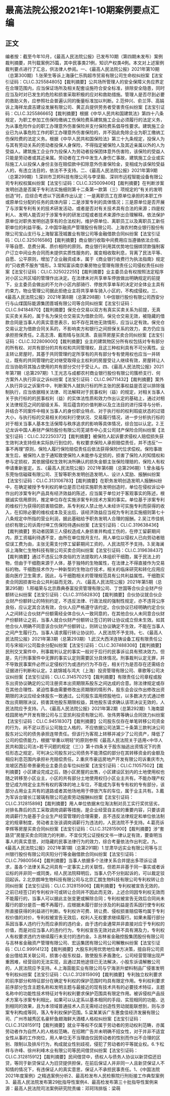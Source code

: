 # 最高法院公报2021年1-10期案例要点汇编
## 正文
编者按：截至今年10月，《最高人民法院公报》已发布10期（第四期未发布）案例裁判摘要，共刊载案例25篇，其中民事类21例，知识产权类4例。本文对上述案例裁判要点进行了汇总，供法律人参阅。一、《最高人民法院公报》2021年第10期（总第300期）1.张荣生等诉上海康仁乐购超市贸易有限公司生命权纠纷案【法宝引证码：CLI.C.325584805】【裁判摘要】公共场所管理人的安全保障义务应界定在合理范围内，应当保证场所及相关配套设施符合安全标准，排除安全隐患，同时应当及时对已发生的危险和损害采取积极的应对和救助措施。管理人是否尽到必要的救助义务，应参照社会普遍认同的衡量标准加以判断。2.范仲兴、俞兰萍、高娟诉上海祥龙虞吉建设发展有限公司、黄正兵提供劳务者受害责任纠纷案【法宝引证码：CLI.C.325586665】【裁判摘要】根据《中华人民共和国建筑法》第四十八条规定，为职工参加工伤保险缴纳工伤保险费系建筑施工企业必须履行的法定义务，为从事危险作业的职工办理意外伤害保险并支付保险费系倡导性要求。建筑施工企业已为从事危险工作的职工办理意外伤害保险的，并不因此免除企业为职工缴纳工伤保险费的法定义务。根据《中华人民共和国保险法》第三十九条规定，投保人为与其有劳动关系的劳动者投保人身保险，不得指定被保险人及其近亲属以外的人为受益人。建筑施工企业作为投保人为劳动者投保团体意外伤害险，该保险的受益人只能是劳动者或其近亲属。劳动者在工作中发生人身伤亡事故，建筑施工企业或实际施工人以投保人身份主张在赔偿款中扣除意外伤害保险金，变相成为该保险受益人的，有违立法目的，依法不予支持。二、《最高人民法院公报》2021年第9期（总第299期）1.深圳市卫邦科技有限公司与李坚毅、深圳市远程智能设备有限公司专利权权属纠纷案【法宝引证码：CLI.C.325009406】【裁判摘要】在判断涉案发明创造是否属于专利法实施细则第十二条第一款第（三）项规定的“有关的发明创造”时，应综合考虑以下因素作出认定：一是离职员工在原单位承担的本职工作或原单位分配的任务的具体内容；二是涉案专利的具体情况；三是原单位是否开展了与涉案专利有关的技术研发活动，或者是否对有关技术具有合法的来源；四是权利人、发明人能否对于涉案专利的研发过程或者技术来源作出合理解释。依法保护原单位对职务发明创造享有的合法权利，维护原单位、离职员工以及离职员工新任职单位的利益平衡。2.中国华融资产管理股份有限公司、上海农村商业银行股份有限公司宝山支行与上海智富茂城置业有限公司等金融借款合同纠纷案【法宝引证码：CLI.C.325016586】【裁判摘要】商业银行收取中间费用应当遵循依法合规、平等自愿、息费分离、质价相符的原则。商业银行利用其优势地位捆绑贷款强制客户订立中间业务合同而未提供实质性服务的，属变相收取利息，背离了民法平等、自愿、公平原则，增加了企业融资成本，属于《商业银行收费行为执法指南》规定的“只收费不服务”情形。3.常知富诉南京秦房物业管理有限责任公司侵权责任纠纷案【法宝引证码：CLI.C.325022255】【裁判摘要】业主委员会有权按照法定程序对小区公共区域的管理作出决定。在法律未对共享单车停放做出明确规定的前提下，业主委员会做出的不允许小区内部骑行、停放共享单车的决定对全体业主具有约束力，物业管理公司据此拒绝业主将共享单车骑入小区的，不构成侵权。三、《最高人民法院公报》2021年第8期（总第298期）1.中信银行股份有限公司西安分行与山煤国际能源集团晋城有限公司等合同纠纷案【法宝引证码：CLI.C.94184870】【裁判摘要】保兑仓交易以双方有真实买卖关系为前提，无真实买卖关系的，属于名为保兑仓交易实为借款合同，保兑仓交易无效，被隐藏的借款合同是当事人的真实意思表示，如不存在其他无效情形，应当认定有效。保兑仓交易认定为借款合同关系的，不影响卖方和银行之间担保关系的效力，卖方仍应当承担担保责任。2.高志清、戴雨晴与张凤清、袁丽萍房屋买卖合同纠纷案【法宝引证码：CLI.C.322809000】【裁判摘要】业主的建筑物区分所有权包括对专有部分的所有权、对共有部分的共有权和共同管理权，且这三种权利具有不可分离性。业主转让房屋时，其基于共同管理约定所享有的共有部分专有使用权也应当一并转让，既有的共同管理约定对继受取得业主权利的房屋受让人继续有效，房屋转让人应当协助将其独占使用的共有部分交付于受让人。四、《最高人民法院公报》2021年第7期（总第297期）1.王光志与成都农村商业银行股份有限公司簇桥支行、何方案外人执行异议之诉纠纷案【法宝引证码：CLI.C.96711432】【裁判摘要】案外人执行异议之诉案件中，判断案外人就执行标的所主张的民事权益是否足以排除强制执行，应当依据相关法律、司法解释对于民事权利（益）的规定，对相关当事人关于执行标的的民事权利（益）的实体法性质和效力作出认定的基础上，通过对相关法律规范之间的层级关系、背后蕴含的价值判断以及立法目的进行探寻与分析，并结合不同案件中相关当事人的身份职业特点、对于执行标的权利瑕疵状态的过错大小，与执行标的交易相关的权利行使状况、交易履行情况，进一步分析执行标的对于相关当事人基本生活保障与秩序追求的影响等具体情况，综合加以认定。2.王记龙诉中国人寿财产保险股份有限公司芜湖市中心支公司财产保险合同纠纷案【法宝引证码：CLI.C.322250372】【裁判摘要】被保险人起诉要求侵权人赔偿损失获生效判决支持但未实际执行到位的，有权要求保险人承担赔偿责任，并不违反“一事不再理”原则，保险人履行保险赔偿责任后依法获得保险代位求偿权。保险事故发生后，被保险人怠于通知致使保险人未能参与定损的，损害了保险人的知情权和参与定损权，其依据侵权生效判决所确认的损失金额主张保险理赔的，保险人有权申请重新鉴定。五、《最高人民法院公报》2021年第6期（总第296期）1.曾永福与东莞怡信磁碟有限公司、王智等职务发明创造发明人、设计人奖励、报酬纠纷案【法宝引证码：CLI.C.313106783】【裁判摘要】在职务发明创造发明人报酬纠纷中，在确定被授予专利权的单位是否已经实施职务发明创造时，单位在侵权诉讼中作出的涉案专利产品具有经济效益的陈述，应当属于单位对于客观事实的陈述，根据诚实信用原则，推定单位存在实施涉案专利技术方案的事实。单位基于涉案专利的维权行为获得的损害赔偿款，系专利权人禁止他人未经许可实施专利而获得的收入，在扣除必要的维权成本及支出后，该经济效益应当视为专利法实施细则第七十八条规定中所指的营业利润，据此基础给予职务发明人合理的报酬。2.吴江市佳帆纺织有限公司诉周付坤工伤保险待遇纠纷案【法宝引证码：CLI.C.319638436】【裁判摘要】劳动者因第三人侵权造成人身损害并构成工伤的，在停工留薪期间内，原工资福利待遇不变，由所在单位按月支付。用人单位以侵权人已向劳动者赔偿误工费为由，主张无需支付停工留薪期间工资的，人民法院不予支持。3.吴海澜诉上海聚仁生物科技有限公司买卖合同纠纷案【法宝引证码：CLI.C.319638437】【裁判摘要】通过不违反公序良俗的方法提取的人体组织干细胞，属于民法上的物，但由于干细胞来源于人体，基于独特的生物属性，在法律上不得直接作为交易标的物。干细胞技术作为一种新型的生物治疗技术，相关的临床研究和转化应用应面向医疗卫生需求，因此，与干细胞相关的管理规范具有公共利益属性。干细胞买卖合同因损害社会公共利益而无效。六、《最高人民法院公报》2021年第5期（总第295期）1.邢福荣与北京鼎典泰富投资管理有限公司、丁世国等合伙企业财产份额转让纠纷案【法宝引证码：CLI.C.311582830】【裁判摘要】合伙协议就合伙企业财产份额转让的特别约定，不违反法律、行政法规的强制性规定，亦不违背公序良俗，应认定其合法有效，合伙人应严格遵守该约定。合伙协议已经明确约定合伙人之间转让合伙财产份额需经全体合伙人一致同意的，在其他合伙人未同意合伙财产份额转让之前，当事人就合伙财产份额转让签订的转让协议成立但未生效。如其他合伙人明确不同意该合伙财产份额转让，则转让协议确定不生效，不能在当事人之间产生履行力。当事人请求履行转让协议的，人民法院不予支持。七、《最高人民法院公报》2021年第3期（总第293期）1.武汉大西洋连铸设备工程有限责任公司与宋祖兴公司盈余分配纠纷案【法宝引证码：CLI.C.307488308】【裁判摘要】民刑交叉案件中，刑事裁判认定的事实一般对于后行的民事诉讼具有预决效力。但是，先行刑事案件中无罪的事实认定则需要区分具体情况。刑事裁判认定无罪，并不导致民事案件必然认定侵权行为或违约行为不存在，相关行为是否存在还需结合证据进行判断和认定。2.姚锦城与鸿大（上海）投资管理有限公司、章歌等公司决议纠纷案【法宝引证码：CLI.C.314570251】【裁判摘要】有限责任公司章程或股东出资协议确定的公司注册资本出资期限系股东之间达成的合意。除法律规定或存在其他合理性、紧迫性事由需要修改出资期限的情形外，股东会会议作出修改出资期限的决议应经全体股东一致通过。公司股东滥用控股地位，以多数决方式通过修改出资期限决议，损害其他股东期限权益，其他股东请求确认该项决议无效的，人民法院应予支持。八、《最高人民法院公报》2021年第2期（总第292期）1.海南碧桂园房地产开发有限公司与三亚凯利投资有限公司、张伟男等确认合同效力纠纷案【法宝引证码：CLI.C.94518307】【裁判摘要】公司股东仅存在单笔转移公司资金的行为，尚不足以否认公司独立人格的，不应依据公司法第二十条第三款判决公司股东对公司的债务承担连带责任。但该行为客观上转移并减少了公司资产，降低了公司的偿债能力，根据“举重以明轻”的原则参照《最高人民法院关于适用<中华人民共和国公司法>若干问题的规定（三）》第十四条关于股东抽逃出资情况下的责任形态之规定，可判决公司股东对公司债务不能清偿的部分在其转移资金的金额及相应利息范围内承担补充赔偿责任。2.重庆市豪运房地产开发有限公司诉重庆市九龙坡区西彭帝景豪苑业主委员会车位纠纷案【法宝引证码：CLI.C.11057502】【裁判摘要】小区建设完成之后，随小区房屋的出售，小区建设区划内的土地使用权也随之转移至小区业主，小区的共有部分土地使用权归小区业主共有。不能办理产权登记成为特定业主所有权的客体的地上车位，不能成为享有专有权的专有部分，该部分占用业主共有的道路或者其他场地用于停放汽车的车位，属于业主共有。3.戴为军诉台玻长江玻璃有限公司追索劳动报酬纠纷案【法宝引证码：CLI.C.312815898】【裁判摘要】用人单位依据末位淘汰制对员工实行奖优惩劣，对排名靠后的员工采取调岗调薪等措施，是企业经营自主权的重要内容，只要该调岗调薪行为是基于企业生产经营管理的合理需要，且不违反法律规定和单位依法制定的规章制度，劳动者主张该调岗调薪行为违法的，人民法院不予支持。4.葛亮诉李辉等房屋买卖合同纠纷案【法宝引证码：CLI.C.312815900】【裁判摘要】涉“套路贷”房屋买卖合同效力的判断，不宜仅凭公证授权文书一律认定有效，要查明当事人的真实意思，对隐藏的民事法律行为的效力，综合考量依法作出判定。九、《最高人民法院公报》2021年第1期（总第291期）1.甘肃华远实业有限公司等与兰州银行股份有限公司庆阳分行等金融借款合同纠纷案【法宝引证码：CLI.C.79800564】【裁判摘要】当事人依据多个法律关系合并提出多项诉讼请求，虽各个法律关系之间具有一定事实上的关联性，但若并非基于同一事实或者诉讼标的并非同一或同类，经人民法院释明后，当事人仍不分别起诉的，可以裁定驳回起诉。2.北京朗坤生物科技有限公司与北京汇朗生物科技有限公司专利权转让合同纠纷案【法宝引证码：CLI.C.312815906】【裁判摘要】专利权被宣告无效的，之前已经签订的专利权许可或转让合同并不因此而无效，上述合同因专利权无效而不能履行的，当事人可以据此主张变更或解除合同；专利权被宣告无效后合同尚未履行的部分是否一概不再履行，应根据未履行部分涉及的利益是否系因行使专利权所直接获得的利益进行判断。专利权许可费、转让费、侵权损害赔偿等均属于专利权价值的对价，专利权被宣告无效后，权利人无权要求继续履行。如果未履行部分系因当事人违约行为而应承担的违约金，由于违约金通常并非直接对应于专利权的价值，而是对应当事人的违约行为，专利权宣告无效对此并不具有溯及力，专利权人有权要求违约方继续履行未支付的违约金。3.吉林省金融控股集团股份有限公司与吉林省金融资产管理有限公司、宏运集团有限公司公司解散纠纷案【法宝引证码：CLI.C.99914123】【裁判摘要】大股东利用优势地位单方决策，擅自将公司资金出借给其关联公司，损害小股东权益，致使股东矛盾激化，公司经营管理出现严重困难，经营目的无法实现，且通过其他途径已无法解决，小股东诉请解散公司的，人民法院应予支持。4.上海茵能实业有限公司与宁海浙升塑料制品厂侵害发明专利权纠纷案【法宝引证码：CLI.C.312815909】【裁判摘要】专利独立权利要求的前序部分和特征部分在确定专利权的保护范围时均具有限定作用。专利权利要求前序部分包含主题名称和发明主题与最接近的现有技术共有的必要技术特征，主题名称中的功能性技术特征对专利权利要求保护范围具有限定作用。被诉侵权产品技术方案与涉案专利相比，如果可以认定系以基本相同的手段、实现相同的功能、达到相同的效果，且为本领域普通技术人员无需经过创造性劳动就能联想到，则与涉案专利构成等同，落入专利权保护范围。5.梁某某诉广东惠食佳经济发展有限公司、广州市越秀区名豪轩鱼翅海鲜大酒楼人格权纠纷案【法宝引证码：CLI.C.312815911】【裁判摘要】就业平等权不仅属于劳动者的劳动权利范畴，亦属劳动者作为自然人的人格权范畴。在招聘广告并未明确不招女性，对于并非不适宜女性从事的工作岗位，用人单位无不当理由仅因劳动者的性别而作出不合理的区别、限制以及排斥行为，构成就业性别歧视，侵犯了劳动者的平等就业权。6.卞松祥与许峰、徐州利峰木业有限公司等民间借贷纠纷案【法宝引证码：CLI.C.312815912】【裁判摘要】民间借贷中，债权人与债务人协议以新贷偿还旧贷，等同于新贷保证人为旧贷提供担保，在前后保证人并非同一人且新贷保证人不知情的情况下，有违保证人的真实意思，保证人不承担民事责任。1、《中国法院2021年度案例》之精选案例分析2、最高检发布人民检察院行刑衔接工作典型案例3、最高人民法院发布第29批指导性案例4、最高检发布第三十批指导性案例来源：最高人民法院司法案例研究院责编：邓珂玮排版：梁萌